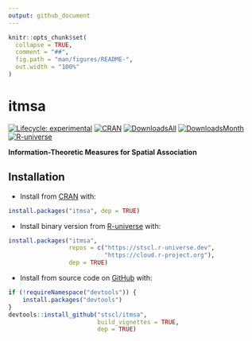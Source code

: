 ```yaml
---
output: github_document
---
```


<!-- README.md is generated from README.Rmd. Please edit that file -->

```r
knitr::opts_chunk$set(
  collapse = TRUE,
  comment = "##",
  fig.path = "man/figures/README-",
  out.width = "100%"
)
```

# itmsa

<!-- badges: start -->
[![Lifecycle: experimental](https://img.shields.io/badge/lifecycle-experimental-cyan.svg)](https://lifecycle.r-lib.org/articles/stages.html#experimental)
[![CRAN](https://www.r-pkg.org/badges/version/itmsa)](https://CRAN.R-project.org/package=itmsa)
[![DownloadsAll](https://badgen.net/cran/dt/itmsa?color=orange)](https://CRAN.R-project.org/package=itmsa)
[![DownloadsMonth](https://cranlogs.r-pkg.org/badges/itmsa)](https://CRAN.R-project.org/package=itmsa)
[![R-universe](https://stscl.r-universe.dev/badges/itmsa?color=cyan)](https://stscl.r-universe.dev/itmsa)
<!-- badges: end -->

**Information-Theoretic Measures for Spatial Association**

## Installation

- Install from [CRAN](https://CRAN.R-project.org/package=itmsa) with:

``` r
install.packages("itmsa", dep = TRUE)
```

- Install binary version from [R-universe](https://stscl.r-universe.dev/sshicm) with:

``` r
install.packages("itmsa",
                 repos = c("https://stscl.r-universe.dev",
                           "https://cloud.r-project.org"),
                 dep = TRUE)
```

- Install from source code on [GitHub](https://github.com/stscl/itmsa) with:

```r
if (!requireNamespace("devtools")) {
    install.packages("devtools")
}
devtools::install_github("stscl/itmsa",
                         build_vignettes = TRUE,
                         dep = TRUE)
```
